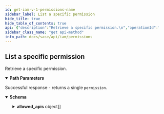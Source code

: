 ```yaml
---
id: get-iam-v-1-permissions-name
sidebar_label: List a specific permission
hide_title: true
hide_table_of_contents: true
api: {"description":"Retrieve a specific permission.\n","operationId":"get-iam-v1-permissions-name","parameters":[{"description":"service.resource.action","in":"path","name":"name","required":true,"schema":{"type":"string"}}],"responses":{"200":{"content":{"application/json":{"schema":{"example":{"allowed_apis":[{"method":"get","path":"/config/v1/config-versions"},{"method":"get","path":"/config/v1/jobs"}],"description":"The ability to read configurations snapshots.","name":"prisma_access.config_mgmt.read"},"properties":{"allowed_apis":{"description":"APIs permission controls","items":{"description":"","example":{"method":"get","path":"/config/v1/config-versions"},"properties":{"method":{"description":"REST Method","type":"string"},"path":{"description":"url path","type":"string"}},"title":"Root Type for allowed_api","type":"object"},"type":"array"},"description":{"type":"string"},"name":{"description":"service.resource.action","type":"string"}},"required":["name"],"title":"Root Type for permission","type":"object"}}},"description":"Successful response - returns a single `permission`."}},"security":[{"Bearer":[]}],"tags":["Permissions"],"method":"get","path":"/iam/v1/permissions/{name}","servers":[{"url":"https://api.sase.paloaltonetworks.com"}],"securitySchemes":{"Bearer":{"scheme":"bearer","type":"http"}},"info":{"contact":{},"description":"A single permission identifies an action that can be taken when you \n[grant a permission](/sase/api/iam/accesspolicies) \nto a user or service account. Permissions identify the resource\nto which the permission applies, as well as the approved action (such as `read` or `write`).\nPermissions are combined into [roles](/sase/api/iam/roles) for assignment to a user or service account\nthrough the use of an [access policy](/sase/api/iam/accesspolicies).\n","title":"Permissions","version":"1.0"},"postman":{"name":"List a specific permission","description":{"content":"Retrieve a specific permission.\n","type":"text/plain"},"url":{"path":["iam","v1","permissions",":name"],"host":["{{baseUrl}}"],"query":[],"variable":[{"disabled":false,"description":{"content":"(Required) service.resource.action","type":"text/plain"},"type":"any","value":"","key":"name"}]},"header":[{"key":"Accept","value":"application/json"}],"method":"GET","auth":{"type":"bearer","bearer":[{"type":"any","value":"<Bearer Token>","key":"token"}]}}}
sidebar_class_name: "get api-method"
info_path: docs/sase/api/iam/permissions
---
```



## List a specific permission



Retrieve a specific permission.


<details style={{"marginBottom":"1rem"}} data-collapsed={false} open={true}><summary style={{}}><strong>Path Parameters</strong></summary><div><ul><ParamsItem className={"paramsItem"} param={{"description":"service.resource.action","in":"path","name":"name","required":true,"schema":{"type":"string"}}}></ParamsItem></ul></div></details><div><ApiTabs><TabItem label={"200"} value={"200"}><div>

Successful response - returns a single `permission`.

</div><div><MimeTabs groupId={"mime-type"}><TabItem label={"application/json"} value={"application/json"}><SchemaTabs groupId={"schema-tabs"}><TabItem label={"Schema"} value={"Schema"}><details style={{}} data-collapsed={false} open={true}><summary style={{"textAlign":"left"}}><strong>Schema</strong></summary><div style={{"textAlign":"left","marginLeft":"1rem"}}></div><ul style={{"marginLeft":"1rem"}}><SchemaItem collapsible={true} className={"schemaItem"}><details style={{}}><summary style={{}}><strong>allowed_apis</strong><span style={{"opacity":"0.6"}}> object[]</span></summary><div style={{"marginLeft":"1rem"}}><div style={{"marginTop":".5rem","marginBottom":".5rem"}}>

APIs permission controls

</div><SchemaItem collapsible={false} name={"method"} required={false} schemaDescription={"REST Method"} schemaName={"string"} qualifierMessage={undefined} defaultValue={undefined}></SchemaItem><SchemaItem collapsible={false} name={"path"} required={false} schemaDescription={"url path"} schemaName={"string"} qualifierMessage={undefined} defaultValue={undefined}></SchemaItem></div></details></SchemaItem><SchemaItem collapsible={false} name={"description"} required={false} schemaDescription={undefined} schemaName={"string"} qualifierMessage={undefined} defaultValue={undefined}></SchemaItem><SchemaItem collapsible={false} name={"name"} required={false} schemaDescription={"service.resource.action"} schemaName={"string"} qualifierMessage={undefined} defaultValue={undefined}></SchemaItem></ul></details></TabItem><TabItem label={"Example (from schema)"} value={"Example (from schema)"}><ResponseSamples responseExample={"{\n  \"allowed_apis\": [\n    {\n      \"method\": \"get\",\n      \"path\": \"/config/v1/config-versions\"\n    },\n    {\n      \"method\": \"get\",\n      \"path\": \"/config/v1/jobs\"\n    }\n  ],\n  \"description\": \"The ability to read configurations snapshots.\",\n  \"name\": \"prisma_access.config_mgmt.read\"\n}"} language={"json"}></ResponseSamples></TabItem></SchemaTabs></TabItem></MimeTabs></div></TabItem></ApiTabs></div>
      